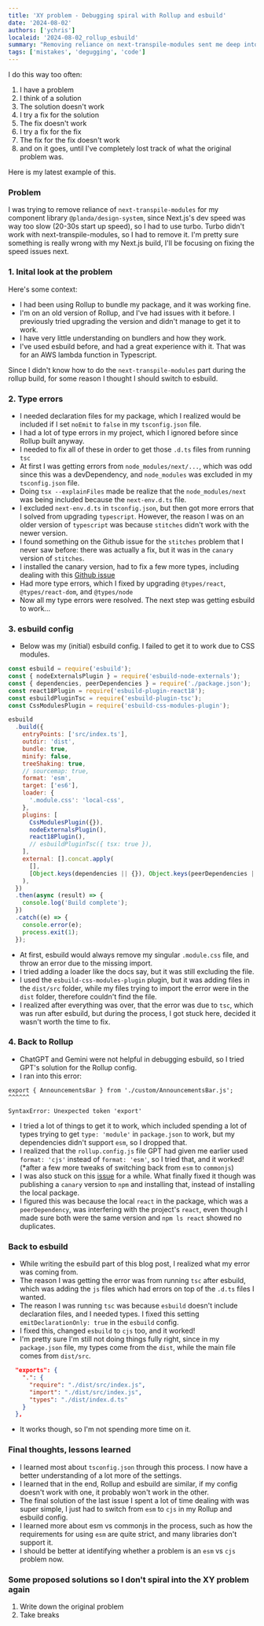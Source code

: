 ```yaml
---
title: 'XY problem - Debugging spiral with Rollup and esbuild'
date: '2024-08-02'
authors: ['ychris']
localeid: '2024-08-02_rollup_esbuild'
summary: "Removing reliance on next-transpile-modules sent me deep into bundler debugging"
tags: ['mistakes', 'degugging', 'code']
---
```


I do this way too often:
1. I have a problem
1. I think of a solution
1. The solution doesn't work
1. I try a fix for the solution
1. The fix doesn't work
1. I try a fix for the fix
1. The fix for the fix doesn't work
1. and on it goes, until I've completely lost track of what the original problem was.

Here is my latest example of this.

### Problem
I was trying to remove reliance of `next-transpile-modules` for my component library `@planda/design-system`, since Next.js's dev speed was way too slow (20-30s start up speed), so I had to use turbo.
Turbo didn't work with next-transpile-modules, so I had to remove it.
I'm pretty sure something is really wrong with my Next.js build, I'll be focusing on fixing the speed issues next.

### 1. Inital look at the problem
Here's some context:
- I had been using Rollup to bundle my package, and it was working fine.
- I'm on an old version of Rollup, and I've had issues with it before. I previously tried upgrading the version and didn't manage to get it to work.
- I have very little understanding on bundlers and how they work.
- I've used esbuild before, and had a great experience with it. That was for an AWS lambda function in Typescript.

Since I didn't know how to do the `next-transpile-modules` part during the rollup build, for some reason I thought I should switch to esbuild.

### 2. Type errors
- I needed declaration files for my package, which I realized would be included if I set `noEmit` to `false` in my `tsconfig.json` file.
- I had a lot of type errors in my project, which I ignored before since Rollup built anyway.
- I needed to fix all of these in order to get those `.d.ts` files from running `tsc`
- At first I was getting errors from `node_modules/next/...`, which was odd since this was a devDependency, and `node_modules` was excluded in my `tsconfig.json` file.
- Doing `tsx --explainFiles` made be realize that the `node_modules/next` was being included because the `next-env.d.ts` file.
- I excluded `next-env.d.ts` in `tsconfig.json`, but then got more errors that I solved from upgrading `typescript`. However, the reason I was on an older version of `typescript` was because `stitches` didn't work with the newer version.
- I found something on the Github issue for the `stitches` problem that I never saw before: there was actually a fix, but it was in the `canary` version of `stitches`.
- I installed the canary version, had to fix a few more types, including dealing with this [Github issue](https://github.com/radix-ui/primitives/issues/2309)
- Had more type errors, which I fixed by upgrading `@types/react`, `@types/react-dom`, and `@types/node`
- Now all my type errors were resolved. The next step was getting esbuild to work...

### 3. esbuild config
- Below was my (initial) esbuild config. I failed to get it to work due to CSS modules.
```js
const esbuild = require('esbuild');
const { nodeExternalsPlugin } = require('esbuild-node-externals');
const { dependencies, peerDependencies } = require('./package.json');
const react18Plugin = require('esbuild-plugin-react18');
const esbuildPluginTsc = require('esbuild-plugin-tsc');
const CssModulesPlugin = require('esbuild-css-modules-plugin');

esbuild
  .build({
    entryPoints: ['src/index.ts'],
    outdir: 'dist',
    bundle: true,
    minify: false,
    treeShaking: true,
    // sourcemap: true,
    format: 'esm',
    target: ['es6'],
    loader: {
      '.module.css': 'local-css',
    },
    plugins: [
      CssModulesPlugin({}),
      nodeExternalsPlugin(),
      react18Plugin(),
      // esbuildPluginTsc({ tsx: true }),
    ],
    external: [].concat.apply(
      [],
      [Object.keys(dependencies || {}), Object.keys(peerDependencies || {})]
    ),
  })
  .then(async (result) => {
    console.log('Build complete');
  })
  .catch((e) => {
    console.error(e);
    process.exit(1);
  });
```
- At first, esbuild would always remove my singular `.module.css` file, and throw an error due to the missing import.
- I tried adding a loader like the docs say, but it was still excluding the file.
- I used the `esbuild-css-modules-plugin` plugin, but it was adding files in the `dist/src` folder, while my files trying to import the error were in the `dist` folder, therefore couldn't find the file.
- I realized after everything was over, that the error was due to `tsc`, which was run after esbuild, but during the process, I got stuck here, decided it wasn't worth the time to fix.

### 4. Back to Rollup
- ChatGPT and Gemini were not helpful in debugging esbuild, so I tried GPT's solution for the Rollup config.
- I ran into this error:
```
export { AnnouncementsBar } from './custom/AnnouncementsBar.js';
^^^^^^

SyntaxError: Unexpected token 'export'
```
- I tried a lot of things to get it to work, which included spending a lot of types trying to get `type: 'module'` in `package.json` to work, but my dependencies didn't support `esm`, so I dropped that.
- I realized that the `rollup.config.js` file GPT had given me earlier used `format: 'cjs'` instead of `format: 'esm'`, so I tried that, and it worked! (*after a few more tweaks of switching back from `esm` to `commonjs`)
- I was also stuck on this [issue](https://github.com/vercel/next.js/discussions/43577) for a while. What finally fixed it though was publishing a `canary` version to `npm` and installing that, instead of installing the local package.
- I figured this was because the local `react` in the package, which was a `peerDependency`, was interfering with the project's `react`, even though I made sure both were the same version and `npm ls react` showed no duplicates.

### Back to esbuild
- While writing the esbuild part of this blog post, I realized what my error was coming from.
- The reason I was getting the error was from running `tsc` after esbuild, which was adding the `js` files which had errors on top of the `.d.ts` files I wanted.
- The reason I was running `tsc` was because `esbuild` doesn't include declaration files, and I needed types. I fixed this setting `emitDeclarationOnly: true` in the `esbuild` config.
- I fixed this, changed `esbuild` to `cjs` too, and it worked!
- I'm pretty sure I'm still not doing things fully right, since in my `package.json` file, my types come from the `dist`, while the main file comes from `dist/src`.
```json
  "exports": {
    ".": {
      "require": "./dist/src/index.js",
      "import": "./dist/src/index.js",
      "types": "./dist/index.d.ts"
    }
  },
```
- It works though, so I'm not spending more time on it.

### Final thoughts, lessons learned
- I learned most about `tsconfig.json` through this process. I now have a better understanding of a lot more of the settings.
- I learned that in the end, Rollup and esbuild are similar, if my config doesn't work with one, it probably won't work in the other.
- The final solution of the last issue I spent a lot of time dealing with was super simple, I just had to switch from `esm` to `cjs` in my Rollup and esbuild config.
- I learned more about esm vs commonjs in the process, such as how the requirements for using `esm` are quite strict, and many libraries don't support it.
- I should be better at identifying whether a problem is an `esm` vs `cjs` problem now.

### Some proposed solutions so I don't spiral into the XY problem again
1. Write down the original problem
1. Take breaks
